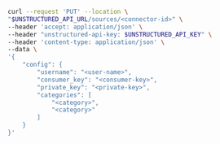 ```bash REST (Change)
curl --request 'PUT' --location \
"$UNSTRUCTURED_API_URL/sources/<connector-id>" \
--header 'accept: application/json' \
--header "unstructured-api-key: $UNSTRUCTURED_API_KEY" \
--header 'content-type: application/json' \
--data \
'{
    "config": {
        "username": "<user-name>",
        "consumer_key": "<consumer-key>",
        "private_key": "<private-key>",
        "categories": [
            "<category>",
            "<category>"
        ]
    }
}'
```